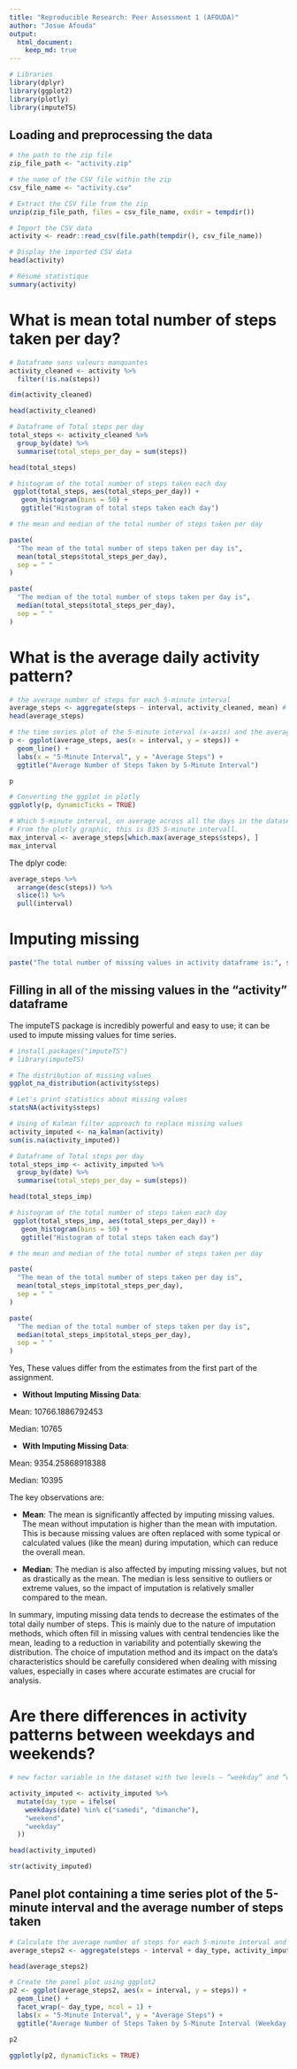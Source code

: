 ```yaml
---
title: "Reproducible Research: Peer Assessment 1 (AFOUDA)"
author: "Josue Afouda"
output: 
  html_document:
    keep_md: true
---
```


```r
# Libraries
library(dplyr)
library(ggplot2)
library(plotly)
library(imputeTS)
```


## Loading and preprocessing the data

```r
# the path to the zip file
zip_file_path <- "activity.zip" 

# the name of the CSV file within the zip
csv_file_name <- "activity.csv"

# Extract the CSV file from the zip
unzip(zip_file_path, files = csv_file_name, exdir = tempdir())

# Import the CSV data
activity <- readr::read_csv(file.path(tempdir(), csv_file_name))

# Display the imported CSV data
head(activity)

```


```r
# Résumé statistique
summary(activity)
```


# What is mean total number of steps taken per day?


```r
# Dataframe sans valeurs manquantes
activity_cleaned <- activity %>%
  filter(!is.na(steps))

dim(activity_cleaned)

head(activity_cleaned)
```


```r
# Dataframe of Total steps per day 
total_steps <- activity_cleaned %>%
  group_by(date) %>%
  summarise(total_steps_per_day = sum(steps))

head(total_steps)

# histogram of the total number of steps taken each day
 ggplot(total_steps, aes(total_steps_per_day)) +
   geom_histogram(bins = 50) +
   ggtitle("Histogram of total steps taken each day")
```


```r
# the mean and median of the total number of steps taken per day

paste(
  "The mean of the total number of steps taken per day is",
  mean(total_steps$total_steps_per_day),
  sep = " "
)

paste(
  "The median of the total number of steps taken per day is",
  median(total_steps$total_steps_per_day),
  sep = " "
)
```


# What is the average daily activity pattern?

```r
# the average number of steps for each 5-minute interval
average_steps <- aggregate(steps ~ interval, activity_cleaned, mean) # ou activity_cleaned %>% group_by(interval) %>% summarise(avg = mean(steps))
head(average_steps)
```

```r
# the time series plot of the 5-minute interval (x-axis) and the average number of steps taken, averaged across all days (y-axis)
p <- ggplot(average_steps, aes(x = interval, y = steps)) +
  geom_line() +
  labs(x = "5-Minute Interval", y = "Average Steps") +
  ggtitle("Average Number of Steps Taken by 5-Minute Interval")

p
```


```r
# Converting the ggplot in plotly
ggplotly(p, dynamicTicks = TRUE)
```

```r
# Which 5-minute interval, on average across all the days in the dataset, contains the maximum number of steps?
# From the plotly graphic, this is 835 5-minute intervall.
max_interval <- average_steps[which.max(average_steps$steps), ]
max_interval
```
The dplyr code:

```r
average_steps %>%
  arrange(desc(steps)) %>%
  slice(1) %>%
  pull(interval)
```


# Imputing missing

```r
paste("The total number of missing values in activity dataframe is:", sum(is.na(activity)), sep = " ")
```

## Filling in all of the missing values in the "activity" dataframe

The imputeTS package is incredibly powerful and easy to use; it can be used to impute missing values for time series.

```r
# install.packages("imputeTS")
# library(imputeTS)
```


```r
# The distribution of missing values
ggplot_na_distribution(activity$steps)
```

```r
# Let's print statistics about missing values
statsNA(activity$steps)
```


```r
# Using of Kalman filter approach to replace missing values
activity_imputed <- na_kalman(activity)
sum(is.na(activity_imputed))
```

```r
# Dataframe of Total steps per day 
total_steps_imp <- activity_imputed %>%
  group_by(date) %>%
  summarise(total_steps_per_day = sum(steps))

head(total_steps_imp)

# histogram of the total number of steps taken each day
 ggplot(total_steps_imp, aes(total_steps_per_day)) +
   geom_histogram(bins = 50) +
   ggtitle("Histogram of total steps taken each day")
```


```r
# the mean and median of the total number of steps taken per day

paste(
  "The mean of the total number of steps taken per day is",
  mean(total_steps_imp$total_steps_per_day),
  sep = " "
)

paste(
  "The median of the total number of steps taken per day is",
  median(total_steps_imp$total_steps_per_day),
  sep = " "
)
```

Yes, These values differ from the estimates from the first part of the assignment.



- **Without Imputing Missing Data**:

Mean: 10766.1886792453

Median: 10765

- **With Imputing Missing Data**:

Mean: 9354.25868918388

Median: 10395

The key observations are:

- **Mean**: The mean is significantly affected by imputing missing values. The mean without imputation is higher than the mean with imputation. This is because missing values are often replaced with some typical or calculated values (like the mean) during imputation, which can reduce the overall mean.

- **Median**: The median is also affected by imputing missing values, but not as drastically as the mean. The median is less sensitive to outliers or extreme values, so the impact of imputation is relatively smaller compared to the mean.

In summary, imputing missing data tends to decrease the estimates of the total daily number of steps. This is mainly due to the nature of imputation methods, which often fill in missing values with central tendencies like the mean, leading to a reduction in variability and potentially skewing the distribution. The choice of imputation method and its impact on the data's characteristics should be carefully considered when dealing with missing values, especially in cases where accurate estimates are crucial for analysis.


# Are there differences in activity patterns between weekdays and weekends?

```r
# new factor variable in the dataset with two levels – “weekday” and “weekend” indicating whether a given date is a weekday or weekend day.

activity_imputed <- activity_imputed %>%
  mutate(day_type = ifelse(
    weekdays(date) %in% c("samedi", "dimanche"),
    "weekend",
    "weekday"
  ))

head(activity_imputed)

str(activity_imputed)
```


## Panel plot containing a time series plot of the 5-minute interval and the average number of steps taken

```r
# Calculate the average number of steps for each 5-minute interval and day type
average_steps2 <- aggregate(steps ~ interval + day_type, activity_imputed, mean)

head(average_steps2)

# Create the panel plot using ggplot2
p2 <- ggplot(average_steps2, aes(x = interval, y = steps)) +
  geom_line() +
  facet_wrap(~ day_type, ncol = 1) +
  labs(x = "5-Minute Interval", y = "Average Steps") +
  ggtitle("Average Number of Steps Taken by 5-Minute Interval (Weekday vs Weekend)")

p2
```

```r
ggplotly(p2, dynamicTicks = TRUE)
```

